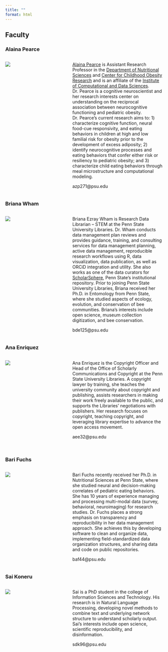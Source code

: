 ```yaml
---
title: ""
format: html
---
```


## Faculty

### Alaina Pearce

:::: {.columns}

::: {.column width="40%"}

![](include/img/pearce-alaina.jpg)
:::
::: {.column width="60%"}
[Alaina Pearce](https://sites.psu.edu/alainapearce/) is Assistant Research Professor in the [Department of Nutritional Sciences](https://hhd.psu.edu/nutrition) and [Center for Childhood Obesity Research](https://hhd.psu.edu/ccor) and is an affiliate of the [Institute of Computational and Data Sciences](https://www.icds.psu.edu). Dr. Pearce is a cognitive neuroscientist and her research interests center on understanding on the reciprocal association between neurocognitive functioning and pediatric obesity. Dr. Pearce’s current research aims to: 1) characterize cognitive function, neural food-cue responsivity, and eating behaviors in children at high and low familial risk for obesity prior to the development of excess adiposity; 2) identify neurocognitive processes and eating behaviors that confer either risk or resiliency to pediatric obesity; and 3) characterize child eating behaviors through meal microstructure and computational modeling.

azp271@psu.edu</br>
:::
::::

### Briana Wham

:::: {.columns}
::: {.column width="40%"}
![](include/img/wham-briana.jpg)
:::
::: {.column width="60%"}
Briana Ezray Wham is Research Data Librarian – STEM at the Penn State University Libraries. Dr. Wham conducts data management plan reviews and provides guidance, training, and consulting services for data management planning, active data management, reproducible research workflows using R, data visualization, data publication, as well as ORCiD integration and utility. She also works as one of the data curators for [ScholarSphere](https://scholarsphere.psu.edu), Penn State's institutional repository. Prior to joining Penn State University Libraries, Briana received her Ph.D. in Entomology from Penn State, where she studied aspects of ecology, evolution, and conservation of bee communities. Briana’s interests include open science, museum collection digitization, and bee conservation.

bde125@psu.edu
:::
::::

### Ana Enriquez

:::: {.columns}
::: {.column width="40%"}
![](include/img/enriquez-ana.jpg)
:::
::: {.column width="60%"}

Ana Enriquez is the Copyright Officer and Head of the Office of Scholarly Communications and Copyright at the Penn State University Libraries. A copyright lawyer by training, she teaches the university community about copyright and publishing, assists researchers in making their work freely available to the public, and supports the Libraries’ negotiations with publishers. Her research focuses on copyright, teaching copyright, and leveraging library expertise to advance the open access movement. 

aee32@psu.edu</br></br>
:::
::::

### Bari Fuchs

:::: {.columns}
::: {.column width="40%"}
![](include/img/fuchs-bari.png)
:::
::: {.column width="60%"}

Bari Fuchs recently received her Ph.D. in Nutritional Sciences at Penn State, where she studied neural and decision-making correlates of pediatric eating behaviors. She has 10 years of experience managing and processing multi-modal data (survey, behavioral, neuroimaging) for research studies. Dr. Fuchs places a strong emphasis on transparency and reproducibility in her data management approach. She achieves this by developing software to clean and organize data, implementing field-standardized data organization structures, and sharing data and code on public repositories.

baf44@psu.edu 

:::
:::

### Sai Koneru

:::: {.columns}
::: {.column width="40%"}
![](include/img/koneru-sai.jpg)

:::
::: {.column width="60%"}

Sai is a PhD student in the college of Information Sciences and Technology. His research is in Natural Language Processing, developing novel methods to combine text and underlying network structure to understand scholarly output. Sai’s interests include open science, scientific reproducibility, and disinformation.

sdk96@psu.edu

:::
:::
